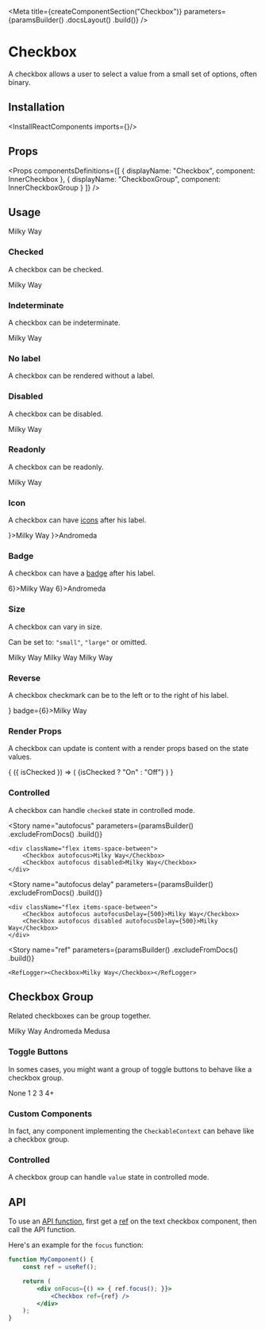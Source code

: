 
<Meta
    title={createComponentSection("Checkbox")}
    parameters={paramsBuilder()
        .docsLayout(<ReactComponentsLayout sourcePath="/packages/react-components/src/checkbox/src" />)
        .build()}
/>

# Checkbox

A checkbox allows a user to select a value from a small set of options, often binary.

## Installation

<InstallReactComponents imports={<Imports />}/>

## Props

<Props
    componentsDefinitions={[
        { displayName: "Checkbox", component: InnerCheckbox },
        { displayName: "CheckboxGroup", component: InnerCheckboxGroup }
    ]}
/>

## Usage

<Preview>
    <Story name="default">
        <Checkbox>Milky Way</Checkbox>
    </Story>
</Preview>

### Checked

A checkbox can be checked.

<Preview>
    <Story name="checked">
        <Checkbox defaultChecked>Milky Way</Checkbox>
    </Story>
</Preview>

### Indeterminate

A checkbox can be indeterminate.

<Preview>
    <Story name="indeterminate">
        <Checkbox defaultIndeterminate>Milky Way</Checkbox>
    </Story>
</Preview>

### No label

A checkbox can be rendered without a label.

<Preview>
    <Story name="no label">
        <Checkbox />
    </Story>
</Preview>

### Disabled

A checkbox can be disabled.

<Preview>
    <Story name="disabled">
        <Checkbox disabled>Milky Way</Checkbox>
    </Story>
</Preview>

### Readonly

A checkbox can be readonly.

<Preview>
    <Story name="readonly">
        <Checkbox readOnly>Milky Way</Checkbox>
    </Story>
</Preview>

### Icon

A checkbox can have [icons](?path=/docs/materials-icons--page) after his label.

<Preview>
    <Story name="icon">
        <Inline>
            <Checkbox icon={<InfoIcon />}>Milky Way</Checkbox>
            <Checkbox icon={<IconGroup><InfoIcon /><HelpIcon /></IconGroup>}>Andromeda</Checkbox>
        </Inline>
    </Story>
</Preview>

### Badge

A checkbox can have a [badge](?path=/docs/components-badge--default-story) after his label.

<Preview>
    <Story name="badge">
        <Inline>
            <Checkbox badge={<Badge>6</Badge>}>Milky Way</Checkbox>
            <Checkbox badge={<Badge variant="inline">6</Badge>}>Andromeda</Checkbox>
        </Inline>
    </Story>
</Preview>

### Size

A checkbox can vary in size.

Can be set to: `"small"`, `"large"` or omitted.

<Preview>
    <Story name="size">
        <div className="flex items-end items-lot-of-space-between">
            <Checkbox size="small">Milky Way</Checkbox>
            <Checkbox>Milky Way</Checkbox>
            <Checkbox size="large">Milky Way</Checkbox>
        </div>
    </Story>
</Preview>

### Reverse

A checkbox checkmark can be to the left or to the right of his label.

<Preview>
    <Story name="reverse">
        <Checkbox reverse icon={<InfoIcon />} badge={<Badge variant="inline">6</Badge>}>Milky Way</Checkbox>
    </Story>
</Preview>

### Render Props

A checkbox can update is content with a render props based on the state values.

<Preview>
    <Story name="render props">
        <Checkbox>
            {
                ({ isChecked }) => (
                    <span className="label">{isChecked ? "On" : "Off"}</span>
                )
            }
        </Checkbox>
    </Story>
</Preview>

### Controlled

A checkbox can handle `checked` state in controlled mode.

<FilePreview filePath="/checkbox/stories/ControlledCheckbox">
    <ControlledCheckbox />
</FilePreview>

<Story
    name="autofocus"
    parameters={paramsBuilder()
        .excludeFromDocs()
        .build()}
>
    <div className="flex items-space-between">
        <Checkbox autofocus>Milky Way</Checkbox>
        <Checkbox autofocus disabled>Milky Way</Checkbox>
    </div>
</Story>

<Story
    name="autofocus delay"
    parameters={paramsBuilder()
        .excludeFromDocs()
        .build()}
>
    <div className="flex items-space-between">
        <Checkbox autofocus autofocusDelay={500}>Milky Way</Checkbox>
        <Checkbox autofocus disabled autofocusDelay={500}>Milky Way</Checkbox>
    </div>
</Story>

<Story
    name="ref"
    parameters={paramsBuilder()
        .excludeFromDocs()
        .build()}
>
    <RefLogger><Checkbox>Milky Way</Checkbox></RefLogger>
</Story>

## Checkbox Group

Related checkboxes can be group together.

<Preview>
    <Story name="checkbox group">
        <CheckboxGroup>
            <Checkbox value="milky-way">Milky Way</Checkbox>
            <Checkbox value="andromeda">Andromeda</Checkbox>
            <Checkbox value="medusa">Medusa</Checkbox>
        </CheckboxGroup>
    </Story>
</Preview>

### Toggle Buttons

In somes cases, you might want a group of toggle buttons to behave like a checkbox group.

<Preview>
    <Story name="toggle buttons">
        <CheckboxGroup>
            <ToggleButton value="none" variant="outline">None</ToggleButton>
            <ToggleButton value="1" variant="outline" circular>1</ToggleButton>
            <ToggleButton value="2" variant="outline" circular>2</ToggleButton>
            <ToggleButton value="3" variant="outline" circular>3</ToggleButton>
            <ToggleButton value="4+" variant="outline" circular>4+</ToggleButton>
        </CheckboxGroup>
    </Story>
</Preview>

### Custom Components

In fact, any component implementing the `CheckableContext` can behave like a checkbox group.

<FilePreview filePath="/checkbox/stories/CustomGroup">
    <CustomGroup />
</FilePreview>

### Controlled

A checkbox group can handle `value` state in controlled mode.

<FilePreview filePath="/checkbox/stories/ControlledCheckboxGroup">
    <ControlledCheckboxGroup />
</FilePreview>

## API

To use an [API function](https://developer.mozilla.org/en-US/docs/Web/API/HTMLInputElement#Methods), first get a [ref](https://reactjs.org/docs/refs-and-the-dom.html) on the text checkbox component, then call the API function.

Here's an example for the `focus` function:

```jsx dark
function MyComponent() {
    const ref = useRef();

    return (
        <div onFocus={() => { ref.focus(); }}>
            <Checkbox ref={ref} />
        </div>
    );
}
```
